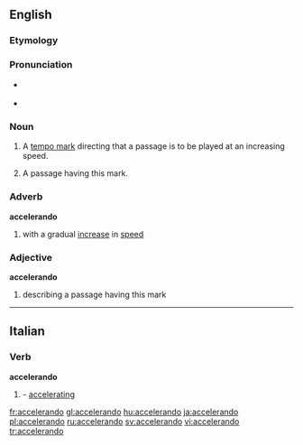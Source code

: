 ==English==

===Etymology===
{{etyl|it}}

===Pronunciation===
* {{a|US}} {{IPA|/əksɛləˈɹɑndo/}}
* {{a|UK}} {{IPA|/æksɛləˈɹændəʊ/}}

===Noun===
{{en-noun}}

# {{music}} A [[tempo mark]] directing that a passage is to be played at an increasing speed.
# {{music}} A passage having this mark.

===Adverb===
'''accelerando'''

# {{music}} with a gradual [[increase]] in [[speed]]

===Adjective===
'''accelerando'''

# {{music}} describing a passage having this mark

----

==Italian==

===Verb===
'''accelerando'''

# {{gerund of|accelerare|lang=Italian}} - [[accelerating]]

[[fr:accelerando]]
[[gl:accelerando]]
[[hu:accelerando]]
[[ja:accelerando]]
[[pl:accelerando]]
[[ru:accelerando]]
[[sv:accelerando]]
[[vi:accelerando]]
[[tr:accelerando]]
